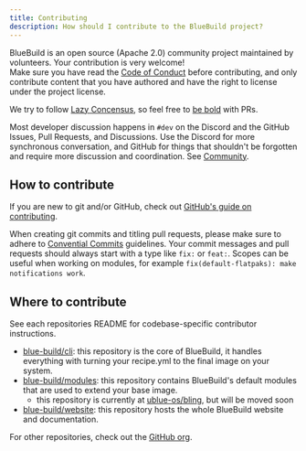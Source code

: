 ```yaml
---
title: Contributing
description: How should I contribute to the BlueBuild project?
---
```


BlueBuild is an open source (Apache 2.0) community project maintained by volunteers. Your contribution is very welcome!  
Make sure you have read the [Code of Conduct](/community#code-of-conduct) before contributing, and only contribute content that you have authored and have the right to license under the project license.

We try to follow [Lazy Concensus](https://community.apache.org/committers/decisionMaking.html), so feel free to [be bold](https://en.wikipedia.org/wiki/Wikipedia:Be_bold) with PRs.

Most developer discussion happens in `#dev` on the Discord and the GitHub Issues, Pull Requests, and Discussions. Use the Discord for more synchronous conversation, and GitHub for things that shouldn't be forgotten and require more discussion and coordination. See [Community](/community).

## How to contribute

If you are new to git and/or GitHub, check out [GitHub's guide on contributing](https://docs.github.com/en/get-started/exploring-projects-on-github/contributing-to-a-project).

When creating git commits and titling pull requests, please make sure to adhere to [Convential Commits](https://www.conventionalcommits.org/en/v1.0.0/) guidelines. Your commit messages and pull requests should always start with a type like `fix:` or `feat:`. Scopes can be useful when working on modules, for example `fix(default-flatpaks): make notifications work`.

## Where to contribute

See each repositories README for codebase-specific contributor instructions.

-   [blue-build/cli](https://github.com/blue-build/cli): this repository is the core of BlueBuild, it handles everything with turning your recipe.yml to the final image on your system.
-   [blue-build/modules](https://github.com/blue-build/modules): this repository contains BlueBuild's default modules that are used to extend your base image.
    -   this repository is currently at [ublue-os/bling](https://github.com/ublue-os/bling/), but will be moved soon
-   [blue-build/website](https://github.com/blue-build/website): this repository hosts the whole BlueBuild website and documentation.

For other repositories, check out the [GitHub org](https://github.com/blue-build).
